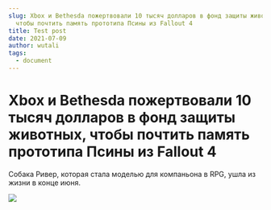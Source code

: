 ```yaml
---
slug: Xbox и Bethesda пожертвовали 10 тысяч долларов в фонд защиты животных,
  чтобы почтить память прототипа Псины из Fallout 4
title: Test post
date: 2021-07-09
author: wutali
tags:
  - document
---
```

<!--StartFragment-->

# Xbox и Bethesda пожертвовали 10 тысяч долларов в фонд защиты животных, чтобы почтить память прототипа Псины из Fallout 4 

<!--EndFragment-->

<!--StartFragment-->

Собака Ривер, которая стала моделью для компаньона в RPG, ушла из жизни в конце июня.

<!--EndFragment-->

<!--StartFragment-->

![](https://leonardo.osnova.io/1aca38be-95e8-5e8c-9b50-0759745ba4a0/-/preview/1100/-/format/webp/)

<!--EndFragment-->